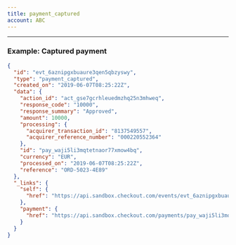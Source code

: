 ```yaml
---
title: payment_captured
account: ABC
---
```


---

### Example: Captured payment

```json
{
  "id": "evt_6aznipgxbuaure3qen5qbzyswy",
  "type": "payment_captured",
  "created_on": "2019-06-07T08:25:22Z",
  "data": {
    "action_id": "act_gse7gcrhleuedmzhq25n3mhweq",
    "response_code": "10000",
    "response_summary": "Approved",
    "amount": 10000,
    "processing": {
      "acquirer_transaction_id": "8137549557",
      "acquirer_reference_number": "000220552364"
    },
    "id": "pay_waji5li3mqtetnaor77xmow4bq",
    "currency": "EUR",
    "processed_on": "2019-06-07T08:25:22Z",
    "reference": "ORD-5023-4E89"
  },
  "_links": {
    "self": {
      "href": "https://api.sandbox.checkout.com/events/evt_6aznipgxbuaure3qen5qbzyswy"
    },
    "payment": {
      "href": "https://api.sandbox.checkout.com/payments/pay_waji5li3mqtetnaor77xmow4bq"
    }
  }
}
```



